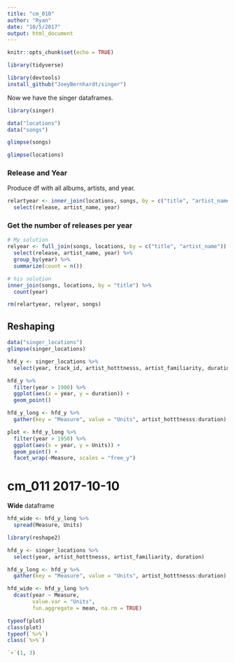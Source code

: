 ```yaml
---
title: "cm_010"
author: "Ryan"
date: "10/5/2017"
output: html_document
---
```


```r
knitr::opts_chunk$set(echo = TRUE)
```

```r
library(tidyverse)
```


```r
library(devtools)
install_github("JoeyBernhardt/singer")
```

Now we have the singer dataframes.

```r
library(singer)
```

```r
data("locations")
data("songs")
```

```r
glimpse(songs)
```

```r
glimpse(locations)
```


### Release and Year

Produce df with all albums, artists, and year.

```r
relartyear <- inner_join(locations, songs, by = c("title", "artist_name")) %>% 
  select(release, artist_name, year)
```


### Get the number of releases per year

```r
# My solution
relyear <- full_join(songs, locations, by = c("title", "artist_name")) %>% 
  select(release, artist_name, year) %>% 
  group_by(year) %>% 
  summarize(count = n())

# his solution
inner_join(songs, locations, by = "title") %>% 
  count(year)

rm(relartyear, relyear, songs)
```


## Reshaping


```r
data("singer_locations")
glimpse(singer_locations)
```


```r
hfd_y <- singer_locations %>% 
  select(year, track_id, artist_hotttnesss, artist_familiarity, duration)
```

```r
hfd_y %>% 
  filter(year > 1900) %>% 
  ggplot(aes(x = year, y = duration)) +
  geom_point()
```


```r
hfd_y_long <- hfd_y %>% 
  gather(key = "Measure", value = "Units", artist_hotttnesss:duration)
```


```r
plot <- hfd_y_long %>% 
  filter(year > 1950) %>% 
  ggplot(aes(x = year, y = Units)) +
  geom_point() +
  facet_wrap(~Measure, scales = "free_y") 
```


# cm_011 2017-10-10

**Wide** dataframe

```r
hfd_wide <- hfd_y_long %>% 
  spread(Measure, Units)
```


```r
library(reshape2)
```

```r
hfd_y <- singer_locations %>% 
  select(year, artist_hotttnesss, artist_familiarity, duration)

hfd_y_long <- hfd_y %>% 
  gather(key = "Measure", value = "Units", artist_hotttnesss:duration)

hfd_wide <- hfd_y_long %>% 
  dcast(year ~ Measure, 
        value.var = "Units",
        fun.aggregate = mean, na.rm = TRUE)

```


```r
typeof(plot)
class(plot)
typeof(`%>%`)
class(`%>%`)

`+`(1, 3)
```


